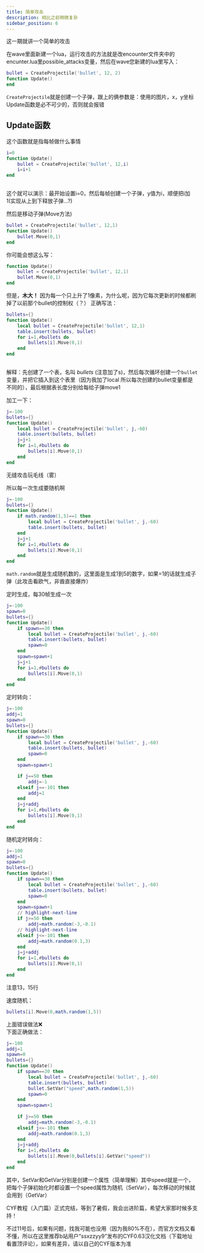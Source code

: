 ```yaml
---
title: 简单攻击
description: 相比之前稍微复杂
sidebar_position: 6
---
```


这一期就讲一个简单的攻击

在wave里面新建一个lua，运行攻击的方法就是改encounter文件夹中的encunter.lua里possible_attacks变量，然后在wave您新建的lua里写入：

```lua
bullet = CreateProjectile('bullet', 12, 2)
function Update()
end
```    
`CreateProjectile`就是创建一个子弹，跟上的俩参数是：使用的图片，x，y坐标
Update函数是必不可少的，否则就会报错




## Update函数
这个函数就是指每帧做什么事情

```lua
i=0
function Update()
    bullet = CreateProjectile('bullet', 12,i)
    i=i+1
end
     
```
这个就可以演示：最开始设置i=0，然后每帧创建一个子弹，y值为i，顺便把i加1(实现从上到下释放子弹...?)

然后是移动子弹(Move方法)

```lua
bullet = CreateProjectile('bullet', 12,1)
function Update()
    bullet.Move(0,1)
end
```
      
你可能会想这么写：

```lua
function Update()
    bullet = CreateProjectile('bullet', 12,1)
    bullet.Move(0,1)
end
```
      
但是，**木大！**
因为每一个只上升了1像素，为什么呢，因为它每次更新的时候都刷掉了以前那个bullet的控制权（？）
正确写法：

```lua
bullets={}
function Update()
    local bullet = CreateProjectile('bullet', 12,1)
    table.insert(bullets, bullet)
    for i=1,#bullets do
        bullets[i].Move(0,1)
    end
end
   
   ```
解释：先创建了一个表，名叫 *bullets* (注意加了s)，然后每次循环创建一个`bullet`变量，并把它插入到这个表里（因为我加了local 所以每次创建的bullet变量都是不同的），最后根据表长度分别给每给子弹move1

加工一下：

```lua
j=-100
bullets={}
function Update()
    local bullet = CreateProjectile('bullet', j,-60)
    table.insert(bullets, bullet)
    j=j+1
    for i=1,#bullets do
        bullets[i].Move(0,1)
    end
end
```
      
无缝攻击玩毛线（雾）




所以每一次生成要随机啊

```lua
j=-100
bullets={}
function Update()
    if math.random(1,5)==1 then
        local bullet = CreateProjectile('bullet', j,-60)
        table.insert(bullets, bullet)
    end
    j=j+1
    for i=1,#bullets do
        bullets[i].Move(0,1)
    end
end
```

`math.random`就是生成随机数的，这里面是生成1到5的数字，如果=1的话就生成子弹（此攻击看欧气，非酋直接爆炸）




定时生成，每30帧生成一次

```lua
j=-100
spawn=0
bullets={}
function Update()
    if spawn==30 then
        local bullet = CreateProjectile('bullet', j,-60)
        table.insert(bullets, bullet)
        spawn=0
    end
    spawn=spawn+1
    j=j+1
    for i=1,#bullets do
        bullets[i].Move(0,1)
    end
end
```
定时转向：

```lua
j=-100
addj=1
spawn=0
bullets={}
function Update()
    if spawn==30 then
        local bullet = CreateProjectile('bullet', j,-60)
        table.insert(bullets, bullet)
        spawn=0
    end
    spawn=spawn+1

    if j==50 then
        addj=-1
    elseif j==-101 then
        addj=1
    end
    j=j+addj
    for i=1,#bullets do
        bullets[i].Move(0,1)
    end
end
```

随机定时转向：

```lua
j=-100
addj=1
spawn=0
bullets={}
function Update()
    if spawn==30 then
        local bullet = CreateProjectile('bullet', j,-60)
        table.insert(bullets, bullet)
        spawn=0
    end
    spawn=spawn+1
    // highlight-next-line
    if j>=50 then
        addj=math.random(-3,-0.1)
    // highlight-next-line
    elseif j<=-101 then
        addj=math.random(0.1,3)
    end
    j=j+addj
    for i=1,#bullets do
        bullets[i].Move(0,1)
    end
end
   ``` 
注意13，15行




速度随机：

```lua
bullets[i].Move(0,math.random(1,5))
```
上面错误做法❌  
下面正确做法：

```lua
j=-100
addj=1
spawn=0
bullets={}
function Update()
    if spawn==30 then
        local bullet = CreateProjectile('bullet', j,-60)
        table.insert(bullets, bullet)
        bullet.SetVar("speed",math.random(1,5))
        spawn=0
    end
    spawn=spawn+1
    
    if j>=50 then
        addj=math.random(-3,-0.1)
    elseif j<=-101 then
        addj=math.random(0.1,3)
    end
    j=j+addj
    for i=1,#bullets do
        bullets[i].Move(0,bullets[i].GetVar("speed"))
    end
end
```

其中，SetVar和GetVar分别是创建一个属性（简单理解）其中speed就是一个，把每个子弹初始化时都设置一个speed属性为随机（SetVar），每次移动的时候就会用到（GetVar）






CYF教程（入门篇）正式完结，等到了暑假，我会出进阶篇，希望大家那时候多支持！

不过11号后，如果有问题，找我可能也没用（因为我80%不在），而官方文档又看不懂，所以在这里推荐b站用户“ssxzzyy9”发布的CYF0.63汉化文档（下载地址看置顶评论），如果有差异，请以自己的CYF版本为准